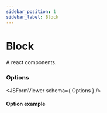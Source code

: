```yaml
---
sidebar_position: 1
sidebar_label: Block
---
```



# Block

A react components.
<!--  <Gallery images={['path_to_image']} sizes={[[width,height]]}/>  -->

### Options
<JSFormViewer schema={ Options } />

#### Option example
```json

```